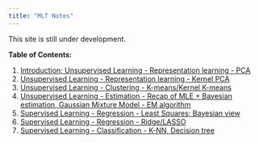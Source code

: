 ```yaml
---
title: "MLT Notes"
---
```


:::{.callout-note}
This site is still under development.
:::

**Table of Contents:**

1. [Introduction; Unsupervised Learning - Representation learning - PCA](./pages/Wk01.html)
2. [Unsupervised Learning - Representation learning - Kernel PCA](./pages/Wk02.html)
3. [Unsupervised Learning - Clustering - K-means/Kernel K-means](./pages/Wk03.html)
4. [Unsupervised Learning - Estimation - Recap of MLE + Bayesian estimation, Gaussian Mixture Model - EM algorithm](./pages/Wk04.html)
5. [Supervised Learning - Regression - Least Squares; Bayesian view](./pages/Wk05.html)
6. [Supervised Learning - Regression - Ridge/LASSO](./pages/Wk06.html)
7. [Supervised Learning - Classification - K-NN, Decision tree](./pages/Wk07.html)

